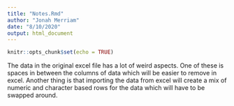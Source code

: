 ```yaml
---
title: "Notes.Rmd"
author: "Jonah Merriam"
date: "8/10/2020"
output: html_document
---
```


```r
knitr::opts_chunk$set(echo = TRUE)
```

The data in the original excel file has a lot of weird aspects. One of these is spaces in between the columns of data which will be easier to remove in excel. Another thing is that importing the data from excel will create a mix of numeric and character based rows for the data which will have to be swapped around. 




